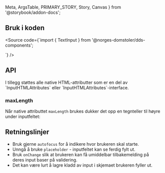   Meta,
  ArgsTable,
  PRIMARY_STORY,
  Story,
  Canvas
} from '@storybook/addon-docs';

<Meta title="Design system/TextInput/API" component={TextInput} />

<ComponentLinkRow
  docsHref="https://design.domstol.no/987b33f71/p/8048eb-textinput/b/800765"
  figmaHref="https://www.figma.com/file/ewqSDmkgqDQ5PyOsRp4V5b/?node-id=155%3A38"
  githubHref="https://github.com/domstolene/designsystem/tree/master/components/src/components/TextInput"
/>

## Bruk i koden

<Source code={`import { TextInput } from '@norges-domstoler/dds-components';

<TextInput label="Ledetekst" />
<TextInput label="Ledetekst" multiline />
`} />

## API

<ArgsTable story={PRIMARY_STORY} />
I tillegg støttes alle native HTML-attributter som er en del av `InputHTMLAttributes<HTMLInputElement>` eller `InputHTMLAttributes<HTMLTextAreaElement>`-interface.

### maxLength

Når native attributtet `maxLength` brukes dukker det opp en tegnteller til høyre under inputfeltet:

<Canvas>
  <Story id="design-system-textinput--with-character-count" />
</Canvas>

## Retningslinjer

- Bruk gjerne `autofocus` for å indikere hvor brukeren skal starte.
- Unngå å bruke `placeholder` - inputfeltet kan se ferdig fylt ut.
- Bruk `onChange` slik at brukeren kan få umiddelbar tilbakemelding på deres input baser på validering.
- Det kan være lurt å lagre kladd av input i skjemaet brukeren fyller ut.
